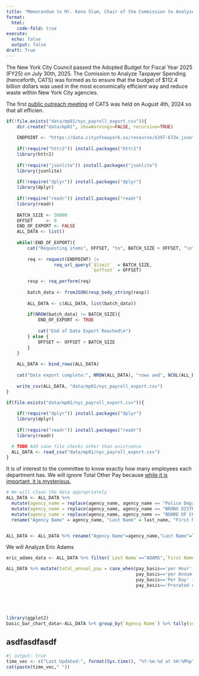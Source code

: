```yaml
---
title: "Memorandum to Mr. Keno Slum, Chair of the Commission to Analyze Taxpayer Spending (Mini Project 1)"
format: 
  html: 
    code-fold: true
execute:
  echo: false
  output: false
draft: True
---
```


The New York City Council passed the Adopted Budget for Fiscal Year 2025 (FY25) on July 30th, 2025. The Comission to Analyze Taxpayer Spending (henceforth, CATS) was formed as to ensure that the budget of \$112.4 billion dollars was used in the most economically efficient way and reduce waste within New York City agencies.

The first [public outreach meeting](https://www.youtube.com/watch?v=areUGfOHkMA) of CATS was held on August 4th, 2024 so that all efficien.

```r
if(!file.exists("data/mp01/nyc_payroll_export.csv")){
    dir.create("data/mp01", showWarnings=FALSE, recursive=TRUE)
    
    ENDPOINT <- "https://data.cityofnewyork.us/resource/k397-673e.json"
    
    if(!require("httr2")) install.packages("httr2")
    library(httr2)
    
    if(!require("jsonlite")) install.packages("jsonlite")
    library(jsonlite)
    
    if(!require("dplyr")) install.packages("dplyr")
    library(dplyr)
    
    if(!require("readr")) install.packages("readr")
    library(readr)
    
    BATCH_SIZE <- 50000
    OFFSET     <- 0
    END_OF_EXPORT <- FALSE
    ALL_DATA <- list()
    
    while(!END_OF_EXPORT){
        cat("Requesting items", OFFSET, "to", BATCH_SIZE + OFFSET, "\n")
        
        req <- request(ENDPOINT) |>
                  req_url_query(`$limit`  = BATCH_SIZE, 
                                `$offset` = OFFSET)
        
        resp <- req_perform(req)
        
        batch_data <- fromJSON(resp_body_string(resp))
        
        ALL_DATA <- c(ALL_DATA, list(batch_data))
        
        if(NROW(batch_data) != BATCH_SIZE){
            END_OF_EXPORT <- TRUE
            
            cat("End of Data Export Reached\n")
        } else {
            OFFSET <- OFFSET + BATCH_SIZE
        }
    }
    
    ALL_DATA <- bind_rows(ALL_DATA)
    
    cat("Data export complete:", NROW(ALL_DATA), "rows and", NCOL(ALL_DATA), "columns.")
    
    write_csv(ALL_DATA, "data/mp01/nyc_payroll_export.csv")
}

if(file.exists("data/mp01/nyc_payroll_export.csv")){
      
    if(!require("dplyr")) install.packages("dplyr")
    library(dplyr)
    
    if(!require("readr")) install.packages("readr")
    library(readr)

  # TODO Add sane file checks other than existsence
  ALL_DATA <- read_csv("data/mp01/nyc_payroll_export.csv")
}


```

It is of interest to the committee to know exactly how many employees each department has. We will ignore Total Other Pay because [while it is important, it is mysterious.](https://i.kym-cdn.com/entries/icons/original/000/053/034/thworkcover.jpg)

```r


# We will clean the data appropriately
ALL_DATA <- ALL_DATA %>%
  mutate(agency_name = replace(agency_name, agency_name == "Police Department", "POLICE DEPARTMENT")) %>%
  mutate(agency_name = replace(agency_name, agency_name == "BRONX DISTRICT ATTORNEY", "Bronx DA")) %>%
  mutate(agency_name = replace(agency_name, agency_name == "BOARD OF CORRECTIONS", "BOARD OF CORRECTION")) %>%
  rename("Agency Name" = agency_name, "Last Name" = last_name, "First Name" = first_name, "Work Location (Borough)" = work_location_borough, "Title / Job Description" = title_description, "Leave Status" = leave_status_as_of_june_30)


ALL_DATA <- ALL_DATA %>% rename("Agency Name"=agency_name,"Last Name"=last_name, "First Name"=first_name, "Work Location (Borough)" = work_location_borough , "Title / Job Description"=title_description, "Leave Status"=leave_status_as_of_june_30)


```

We will Analyze Eric Adams

```r
eric_adams_data <- ALL_DATA %>% filter(`Last Name`=="ADAMS",`First Name`=="ERIC", mid_init=='L')
```

```r

ALL_DATA %>% mutate(total_annual_pay = case_when(pay_basis=='per Hour' ~ base_salary * (regular_hours + 1.5 * ot_hours),
                                                 pay_basis=='per Annum' ~  base_salary + total_ot_paid,
                                                 pay_basis=='Per Day' ~ base_salary * regular_hours / 7.5,
                                                 pay_basis=='Prorated Annual' ~ regular_gross_paid + total_ot_paid))
                                                 
                                            
                                                 
                    

```

```r
library(ggplot2)
basic_bar_chart_data<-ALL_DATA %>% group_by(`Agency Name`) %>% tally(sort=TRUE)


```

## asdfasdfasdf

```r
#| output: true
time_vec <- c("Last Updated:", format(Sys.time(), "%Y-%m-%d at %H:%M%p"))
cat(paste(time_vec," "))
```
